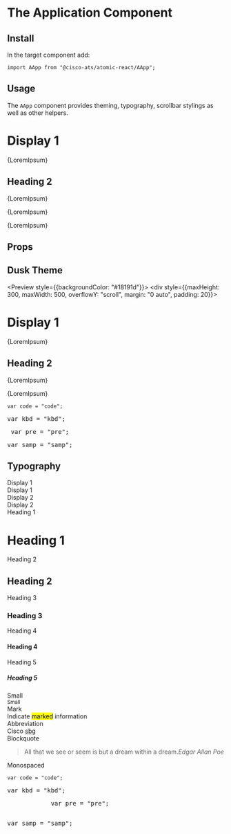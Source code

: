 

<Meta title="Components/Application" component={AApp} />

# The Application Component

## Install

In the target component add:

```
import AApp from "@cisco-ats/atomic-react/AApp";
```

## Usage

The `AApp` component provides theming, typography, scrollbar stylings as well as other helpers.

<Preview>
  <Story name="1">
    <AApp>
      <div style={{maxHeight: 300, maxWidth: 500, overflowY: "scroll", margin: "0 auto"}}>
        <div
          style={{padding: 20}}
          className="magenta--wash-2 dark-cool-grey--burnt-2--text">
          <h1 className="display-1">Display 1</h1>
          <p>
            {LoremIpsum}
          </p>
        </div>
        <div
          style={{padding: 20}}
          className="brand-orange grey--darken-7--text">
          <h2>Heading 2</h2>
          <p>
            {LoremIpsum}
          </p>
          <p>
            {LoremIpsum}
          </p>
          <p>
            {LoremIpsum}
          </p>
        </div>
      </div>
    </AApp>
  </Story>
</Preview>

## Props

<Props of={AApp} />

## Dusk Theme

<Preview style={{backgroundColor: "#18191d"}}>
  <Story name="dusk1">
    <AApp theme="dusk">
      <div style={{maxHeight: 300, maxWidth: 500, overflowY: "scroll", margin: "0 auto", padding: 20}}>
        <h1 className="display-1">Display 1</h1>
        <p>
          {LoremIpsum}
        </p>
        <h2>Heading 2</h2>
        <p>
          {LoremIpsum}
        </p>
        <p>
          {LoremIpsum}
        </p>
        <p>
          <code>var code = "code";</code>
        </p>
        <p>
          <kbd>var kbd = "kbd";</kbd>
        </p>
        <pre>
          var pre = "pre";
        </pre>
        <p>
          <samp>var samp = "samp";</samp>
        </p>
      </div>
    </AApp>
  </Story>
</Preview>

## Typography

<Preview>
  <Story name="typography-1">
    <AApp>
      <div style={{display:"flex", flexWrap: "wrap", alignItems: "baseline"}}>
        <div style={{flexBasis: "25%", textAlign: "right", paddingRight: 20}}>Display 1</div>
        <div style={{flexBasis: "75%", marginTop: 20}}><span className="display-1">Display 1</span></div>
        <div style={{flexBasis: "25%", textAlign: "right", paddingRight: 20}}>Display 2</div>
        <div style={{flexBasis: "75%", marginTop: 20}}><span className="display-2">Display 2</span></div>
        <div style={{flexBasis: "25%", textAlign: "right", paddingRight: 20}}>Heading 1</div>
        <div style={{flexBasis: "75%", marginTop: 20}}><h1>Heading 1</h1></div>
        <div style={{flexBasis: "25%", textAlign: "right", paddingRight: 20}}>Heading 2</div>
        <div style={{flexBasis: "75%", marginTop: 20}}><h2>Heading 2</h2></div>
        <div style={{flexBasis: "25%", textAlign: "right", paddingRight: 20}}>Heading 3</div>
        <div style={{flexBasis: "75%", marginTop: 20}}><h3>Heading 3</h3></div>
        <div style={{flexBasis: "25%", textAlign: "right", paddingRight: 20}}>Heading 4</div>
        <div style={{flexBasis: "75%", marginTop: 20}}><h4>Heading 4</h4></div>
        <div style={{flexBasis: "25%", textAlign: "right", paddingRight: 20}}>Heading 5</div>
        <div style={{flexBasis: "75%", marginTop: 20}}><h5>Heading 5</h5></div>
        <div style={{flexBasis: "25%", textAlign: "right", paddingRight: 20}}>Small</div>
        <div style={{flexBasis: "75%", marginTop: 20}}><small>Small</small></div>
        <div style={{flexBasis: "25%", textAlign: "right", paddingRight: 20}}>Mark</div>
        <div style={{flexBasis: "75%", marginTop: 20}}>Indicate <mark>marked</mark> information</div>
        <div style={{flexBasis: "25%", textAlign: "right", paddingRight: 20}}>Abbreviation</div>
        <div style={{flexBasis: "75%", marginTop: 20}}>Cisco <abbr title="Security Business Group">sbg</abbr></div>
        <div style={{flexBasis: "25%", textAlign: "right", paddingRight: 20}}>Blockquote</div>
        <div style={{flexBasis: "75%", marginTop: 20}}><blockquote> All that we see or seem is but a dream within a dream.<cite>Edgar Allan Poe</cite></blockquote></div>
        <div style={{flexBasis: "25%", textAlign: "right", paddingRight: 20}}>Monospaced</div>
        <div style={{flexBasis: "75%", marginTop: 20}}>
          <p>
            <code>var code = "code";</code>
          </p>
          <p>
            <kbd>var kbd = "kbd";</kbd>
          </p>
          <pre>
            var pre = "pre";
          </pre>
          <p>
            <samp>var samp = "samp";</samp>
          </p>
        </div>
      </div>
    </AApp>
  </Story>
</Preview>
